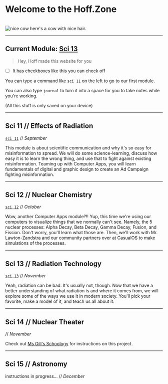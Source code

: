 # Welcome to the Hoff.Zone
<br />

<div style={{width: '100%', display: 'flex', flexDirection: 'column', alignItems: 'center'}}>
  <img
    src="https://media0.giphy.com/media/h55EUEsTG9224/giphy.webp?cid=2d6378eblxpyc43h354bwksaqw1ebgpnau4f0kstz6psp5p7&ep=v1_gifs_search&rid=giphy.webp&ct=g"
    alt="nice cow"
    style={{ maxWidth: '320px', padding: '1rem', border: '1px solid var(--primary)', borderRadius: '10px'}}
  />
  <span className="mt-0">here's a cow with nice hair.</span>
</div>

---

## Current Module: [Sci 13](/sci/13)

> Hey, Hoff made this website for you

- [ ] It has checkboxes like this you can check off

You can type a command like `sci 11` on the left to go to our first module.

You can also type `journal` to turn it into a space for you to take notes while you're working.

(All this stuff is only saved on your device)

---

## Sci 11 // Effects of Radiation
[`sci 11`](/sci/11) // *September*

This module is about scientific communication and why it's so easy for misinformation to spread. We will do some science-learning, discuss how easy it is to learn the wrong thing, and use that to fight against existing misinformation. Teaming up with Computer Apps, you will learn fundamentals of digital and graphic design to create an Ad Campaign fighting misinformation.

---

## Sci 12 // Nuclear Chemistry
[`sci 12`](/sci/12) // *October*

Wow, another Computer Apps module?!! Yup, this time we're using our computers to visualize things that we normally can't see. Namely, the 5 nuclear processes: Alpha Decay, Beta Decay, Gamma Decay, Fusion, and Fission. Don't worry, you'll learn what those are. Then, we'll work with Mr. Lawton-Zandstra and our community partners over at CasualOS to make simulations of the processes.

---

## Sci 13 // Radiation Technology
[`sci 13`](/sci/13) // *November*

Yeah, radiation can be bad. It's usually not, though. Now that we have a better understanding of what radiation is and where it comes from, we will explore some of the ways we use it in modern society. You'll pick your favorite, make a model of it, and teach us all about it.

---

## Sci 14 // Nuclear Theater
 // *November*

Check out [Ms Gill's Schoology](https://grps.schoology.com) for instructions on this project.

---

## Sci 15 // Astronomy

instructions in progress... // *December*
